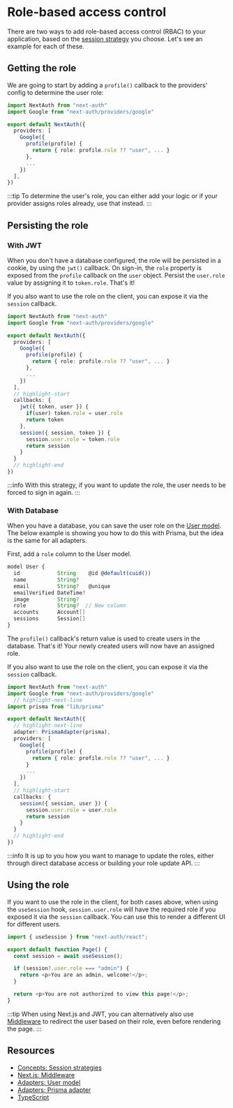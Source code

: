# Role-based access control

There are two ways to add role-based access control (RBAC) to your application, based on the [session strategy](/concepts/session-strategies) you choose. Let's see an example for each of these.

## Getting the role

We are going to start by adding a `profile()` callback to the providers' config to determine the user role:

```ts title="/pages/api/auth/[...nextauth].ts"
import NextAuth from "next-auth"
import Google from "next-auth/providers/google"

export default NextAuth({
  providers: [
    Google({
      profile(profile) {
        return { role: profile.role ?? "user", ... }
      },
      ...
    })
  ],
})
```

:::tip
To determine the user's role, you can either add your logic or if your provider assigns roles already, use that instead.
:::

## Persisting the role

### With JWT

When you don't have a database configured, the role will be persisted in a cookie, by using the `jwt()` callback. On sign-in, the `role` property is exposed from the `profile` callback on the `user` object. Persist the `user.role` value by assigning it to `token.role`. That's it!

If you also want to use the role on the client, you can expose it via the `session` callback.

```ts title="/pages/api/auth/[...nextauth].ts"
import NextAuth from "next-auth"
import Google from "next-auth/providers/google"

export default NextAuth({
  providers: [
    Google({
      profile(profile) {
        return { role: profile.role ?? "user", ... }
      },
      ...
    })
  ],
  // highlight-start
  callbacks: {
    jwt({ token, user }) {
      if(user) token.role = user.role
      return token
    },
    session({ session, token }) {
      session.user.role = token.role
      return session
    }
  }
  // highlight-end
})
```

:::info
With this strategy, if you want to update the role, the user needs to be forced to sign in again.
:::

### With Database

When you have a database, you can save the user role on the [User model](/reference/core/adapters#adapteruser). The below example is showing you how to do this with Prisma, but the idea is the same for all adapters.

First, add a `role` column to the User model.

```ts title="/prisma/schema.prisma"
model User {
  id            String    @id @default(cuid())
  name          String?
  email         String?   @unique
  emailVerified DateTime?
  image         String?
  role          String?  // New column
  accounts      Account[]
  sessions      Session[]
}
```

The `profile()` callback's return value is used to create users in the database. That's it! Your newly created users will now have an assigned role.

If you also want to use the role on the client, you can expose it via the `session` callback.

```ts title="/pages/api/auth/[...nextauth].ts"
import NextAuth from "next-auth"
import Google from "next-auth/providers/google"
  // highlight-next-line
import prisma from "lib/prisma"

export default NextAuth({
  // highlight-next-line
  adapter: PrismaAdapter(prisma),
  providers: [
    Google({
      profile(profile) {
        return { role: profile.role ?? "user", ... }
      }
      ...
    })
  ],
  // highlight-start
  callbacks: {
    session({ session, user }) {
      session.user.role = user.role
      return session
    }
  }
  // highlight-end
})
```

:::info
It is up to you how you want to manage to update the roles, either through direct database access or building your role update API.
:::

## Using the role

If you want to use the role in the client, for both cases above, when using the `useSession` hook, `session.user.role` will have the required role if you exposed it via the `session` callback. You can use this to render a different UI for different users.

```ts title="/pages/admin.tsx"
import { useSession } from "next-auth/react";

export default function Page() {
  const session = await useSession();

  if (session?.user.role === "admin") {
    return <p>You are an admin, welcome!</p>;
  }

  return <p>You are not authorized to view this page!</p>;
}
```

:::tip
When using Next.js and JWT, you can alternatively also use [Middleware](https://next-auth.js.org/configuration/nextjs#wrap-middleware) to redirect the user based on their role, even before rendering the page.
:::

## Resources

- [Concepts: Session strategies](/concepts/session-strategies)
- [Next.js: Middleware](https://next-auth.js.org/configuration/nextjs#wrap-middleware)
- [Adapters: User model](/reference/core/adapters/#adapteruser)
- [Adapters: Prisma adapter](/reference/adapter/prisma)
- [TypeScript](/getting-started/typescript)
